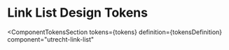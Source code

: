 <!-- @license CC0-1.0 -->


<Meta id="css-link-list--design-tokens" title="CSS Component/Link List/Design Tokens" />

# Link List Design Tokens

<ComponentTokensSection
  tokens={tokens}
  definition={tokensDefinition}
  component="utrecht-link-list"
></ComponentTokensSection>
